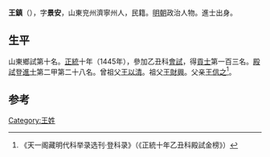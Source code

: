 {{Otheruses|王镇 (消歧义)}}
'''王鎮'''（{{bd|1407年||？}}），字'''景安'''，山東兖州濟寧州人，民籍。[[明朝|明朝]]政治人物。進士出身。

== 生平 ==
山東鄉試第十名。[[正统_(年号)|正統]]十年（1445年），參加乙丑科[[會試|會試]]，得[[貢士|貢士]]第一百三名。[[殿試|殿試]]登[[進士|進士]]第二甲第二十八名。曾祖父[[王以清|王以清]]。祖父[[王財興|王財興]]。父亲[[王信之|王信之]]<ref>《天一阁藏明代科举录选刊·登科录》（《正統十年乙丑科殿試金榜》）</ref>。

==参考==
{{reflist}}
{{明朝人物小作品}}
{{正統十年乙丑科殿試金榜}}

[[Category:王姓|Category:王姓]]